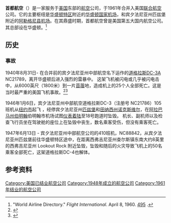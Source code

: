 {{Otheruses|subject=20世纪中期美國的首都航空|other=中国的首都航空有限公司|首都航空}}
{{Infobox airline
| airline= 首都航空 <br> Capital Airlines
| image=Douglas DC-4, Capital Airlines JP5943873.jpg
| caption=<!-- Caption for the image -->
| IATA=
| ICAO=
| callsign=
| founded={{start date|1936|11|1}}<br>（名为“Pennsylvania Central Airlines”）
| commenced={{start date|1948|4|21}}<br>（名为“美国首都航空”）
| ceased={{end date|1961|6|1}}<br>（并入[[美国联合航空|美国联合航空]]）
| hubs= [[华盛顿国家机场|华盛顿国家机场]] <br>  [[阿利根尼縣機場|阿利根尼縣機場]]
| fleet_size=
| destinations=
| headquarters=[[美國|美國]][[华盛顿特区|华盛顿特区]]
}}
'''首都航空'''（{{lang-en|'''Capital Airlines'''}}）是一家服务于[[美国|美国]]东部的[[航空|航空]]公司，于1961年合并入美国[[联合航空|联合航空]]公司。它的主要枢纽是[[华盛顿特区|华盛顿特区]]附近的[[华盛顿国家机场|华盛顿国家机场]]，和宾夕法尼亚州匹兹堡附近的[[阿勒格尼县机场|阿勒格尼县机场]]。在其鼎盛时期，首都航空曾是美国第五大国内航空公司。其总部设在华盛顿。<ref>"World Airline Directory." ''Flight International''. April 8, 1960. [http://www.flightglobal.com/pdfarchive/view/1960/1960%20-%200495.html?search=%22Capital%20Airlines%22%20%22head%20office%22 495] {{Wayback|url=http://www.flightglobal.com/pdfarchive/view/1960/1960%20-%200495.html?search=%22Capital%20Airlines%22%20%22head%20office%22 |date=20121024072616 }}.</ref>

== 历史 ==
=== 事故 ===
1940年8月31日- 在合并前的宾夕法尼亚州中部航空名下运作的[[道格拉斯DC-3|道格拉斯DC-3]]A NC21789，离开华盛顿后进入强烈的雷暴中。 这架飞机被闪电或几乎被闪电击中，从6000英尺（1800米）到一片[[苜蓿|苜蓿]]地，造成机上的25个人全部死亡。这是当时最严重的美国飞机事故。<ref name="time">{{cite magazine |title=Death in the Blue Ridge |url=http://www.time.com/time/magazine/article/0,9171,764600,00.html |magazine=TIME |date=September 9, 1940 |accessdate=2009-04-14 |quote=The news of the worst crash in the history of U. S. aviation ended 17 months of safe operation. |archive-date=2013-07-21 |archive-url=https://web.archive.org/web/20130721020113/http://www.time.com/time/magazine/article/0,9171,764600,00.html |dead-url=no }}</ref><ref>{{cite web |url=http://www.planecrashinfo.com/1940/1940-11.htm |title=Accident description for Douglas DC-3 NC21789 on August 31, 1940 |publisher=PlaneCrashInfo |accessdate=16 December 2009 |archive-date=2016-03-03 |archive-url=https://web.archive.org/web/20160303180543/http://www.planecrashinfo.com/1940/1940-11.htm |dead-url=no }}</ref>

1946年1月6日，宾夕法尼亚州中部航空道格拉斯DC-3（注册号 NC21786）105班机从[[纽约市|纽约市]]起飞 ，经停宾夕法尼亚州[[匹兹堡|匹兹堡]]和[[田纳西州|田纳西州]][[诺克斯维尔|诺克斯维尔]]，在[[阿拉巴马州|阿拉巴马州]][[伯明翰|伯明翰]]伯明翰市机场试图[[仪表着陆系统|仪表着陆]]至18号跑道时坠毁。 机长、副机师以及检查飞行员坐在驾驶舱的座位上在坠毁中丧生，数名乘客受伤，但没有乘客死亡。

1947年6月13日 - 宾夕法尼亚州中部航空公司的410班机，NC88842，从宾夕法尼亚州匹兹堡前往华盛顿特区途中，在距离西弗吉尼亚州查尔斯镇东南大约8英里的西弗吉尼亚州 Lookout Rock 附近坠毁，坠毁和随后的火灾导致飞机上的50名乘客全部死亡，这架道格拉斯DC-4也解体。

== 参考资料 ==
{{Reflist}}

{{美国的航空公司}}

[[Category:美国已结业航空公司|Category:美国已结业航空公司]]
[[Category:1948年成立的航空公司|Category:1948年成立的航空公司]]
[[Category:1961年结业的航空公司|Category:1961年结业的航空公司]]